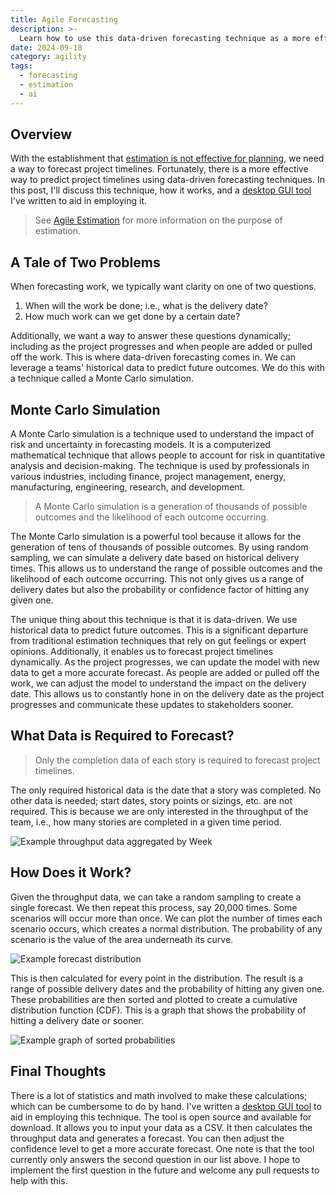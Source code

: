 ```yaml
---
title: Agile Forecasting
description: >-
  Learn how to use this data-driven forecasting technique as a more effective way to predict project timelines.
date: 2024-09-18
category: agility
tags:
  - forecasting
  - estimation
  - ai
---
```


## Overview

With the establishment that [estimation is not effective for planning](/posts/agile-estimation), we need a way to forecast project timelines. Fortunately, there is a more effective way to predict project timelines using data-driven forecasting techniques. In this post, I'll discuss this technique, how it works, and a [desktop GUI tool](https://github.com/andrew-codes/forecast-work-oss?tab=readme-ov-file#how-do-i-get-started) I've written to aid in employing it.

> See [Agile Estimation](/posts/agile-estimation) for more information on the purpose of estimation.

## A Tale of Two Problems

When forecasting work, we typically want clarity on one of two questions.

1. When will the work be done; i.e., what is the delivery date?
2. How much work can we get done by a certain date?

Additionally, we want a way to answer these questions dynamically; including as the project progresses and when people are added or pulled off the work. This is where data-driven forecasting comes in. We can leverage a teams' historical data to predict future outcomes. We do this with a technique called a Monte Carlo simulation.

## Monte Carlo Simulation

A Monte Carlo simulation is a technique used to understand the impact of risk and uncertainty in forecasting models. It is a computerized mathematical technique that allows people to account for risk in quantitative analysis and decision-making. The technique is used by professionals in various industries, including finance, project management, energy, manufacturing, engineering, research, and development.

> A Monte Carlo simulation is a generation of thousands of possible outcomes and the likelihood of each outcome occurring.

The Monte Carlo simulation is a powerful tool because it allows for the generation of tens of thousands of possible outcomes. By using random sampling, we can simulate a delivery date based on historical delivery times. This allows us to understand the range of possible outcomes and the likelihood of each outcome occurring. This not only gives us a range of delivery dates but also the probability or confidence factor of hitting any given one.

The unique thing about this technique is that it is data-driven. We use historical data to predict future outcomes. This is a significant departure from traditional estimation techniques that rely on gut feelings or expert opinions. Additionally, it enables us to forecast project timelines dynamically. As the project progresses, we can update the model with new data to get a more accurate forecast. As people are added or pulled off the work, we can adjust the model to understand the impact on the delivery date. This allows us to constantly hone in on the delivery date as the project progresses and communicate these updates to stakeholders sooner.

## What Data is Required to Forecast?

> Only the completion data of each story is required to forecast project timelines.

The only required historical data is the date that a story was completed. No other data is needed; start dates, story points or sizings, etc. are not required. This is because we are only interested in the throughput of the team, i.e., how many stories are completed in a given time period.

![Example throughput data aggregated by Week](/images/posts/2024/agile-forecasting/throughput-by-week.webp)

## How Does it Work?

Given the throughput data, we can take a random sampling to create a single forecast. We then repeat this process, say 20,000 times. Some scenarios will occur more than once. We can plot the number of times each scenario occurs, which creates a normal distribution. The probability of any scenario is the value of the area underneath its curve.

![Example forecast distribution](/images/posts/2024/agile-forecasting/forecast-distribution.webp)

This is then calculated for every point in the distribution. The result is a range of possible delivery dates and the probability of hitting any given one. These probabilities are then sorted and plotted to create a cumulative distribution function (CDF). This is a graph that shows the probability of hitting a delivery date or sooner.

![Example graph of sorted probabilities](/images/posts/2024/agile-forecasting/sorted-probabilities.webp)

## Final Thoughts

There is a lot of statistics and math involved to make these calculations; which can be cumbersome to do by hand. I've written a [desktop GUI tool](https://github.com/andrew-codes/forecast-work-oss?tab=readme-ov-file#how-do-i-get-started) to aid in employing this technique. The tool is open source and available for download. It allows you to input your data as a CSV. It then calculates the throughput data and generates a forecast. You can then adjust the confidence level to get a more accurate forecast. One note is that the tool currently only answers the second question in our list above. I hope to implement the first question in the future and welcome any pull requests to help with this.
